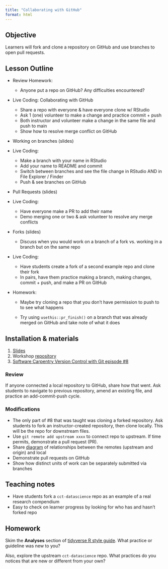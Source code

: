 ```yaml
---
title: "Collaborating with GitHub"
format: html
---
```


## Objective

Learners will fork and clone a repository on GitHub and use branches to open pull requests.

## Lesson Outline

-   Review Homework:

    -   Anyone put a repo on GitHub? Any difficulties encountered?

-   Live Coding: Collaborating with GitHub

    -   Share a repo with everyone & have everyone clone w/ RStudio
    -   Ask 1 (one) volunteer to make a change and practice commit + push
    -   Both instructor and volunteer make a change in the same file and push to main
    -   Show how to resolve merge conflict on GitHub

-   Working on branches (slides)

-   Live Coding:

    -   Make a branch with your name in RStudio
    -   Add your name to README and commit
    -   Switch between branches and see the file change in RStudio AND in File Explorer / Finder
    -   Push & see branches on GitHub

-   Pull Requests (slides)

-   Live Coding:

    -   Have everyone make a PR to add their name
    -   Demo merging one or two & ask volunteer to resolve any merge conflicts

-   Forks (slides)

    -   Discuss when you would work on a branch of a fork vs. working in a branch but on the same repo

-   Live Coding:

    -   Have students create a fork of a second example repo and clone their fork
    -   In pairs, have them practice making a branch, making changes, commit + push, and make a PR on GitHub

-   Homework:

    -   Maybe try cloning a repo that you don't have permission to push to to see what happens

    -   Try using `usethis::pr_finish()` on a branch that was already merged on GitHub and take note of what it does

## Installation & materials

1.  [Slides](https://docs.google.com/presentation/d/1oKZ2VK50_CW90Um_iOJ8D6KEPgvapqYvXBFMlx0_aiw/edit)
2.  Workshop [repository](https://github.com/az-digitalag/data-sci-workshop)
3.  [Software Carpentry Version Control with Git episode #8](https://swcarpentry.github.io/git-novice/08-collab)

### Review

If anyone connected a local repository to GitHub, share how that went.
Ask students to navigate to previous repository, amend an existing file, and practice an add-commit-push cycle.

### Modifications

-   The only part of #8 that was taught was cloning a forked repository. Ask students to fork an instructor-created repository, then clone locally. This will be the repo for downstream files.
-   Use `git remote add upstream xxxx` to connect repo to upstream. If time permits, demonstrate a pull request (PR).
-   Share [diagram](https://www.tomasbeuzen.com/post/git-fork-branch-pull/) of relationships between the remotes (upstream and origin) and local
-   Demonstrate pull requests on GitHub
-   Show how distinct units of work can be separately submitted via branches

## Teaching notes

-   Have students fork a `cct-datascience` repo as an example of a real research compendium
-   Easy to check on learner progress by looking for who has and hasn't forked repo

## Homework

Skim the **Analyses** section of [tidyverse R style guide](https://style.tidyverse.org).
What practice or guideline was new to you?

Also, explore the upstream `cct-datascience` repo.
What practices do you notices that are new or different from your own?

<!--# practice making a reprex and pasting into Slack? -->
